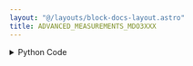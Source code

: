 ```yaml
---
layout: "@/layouts/block-docs-layout.astro"
title: ADVANCED_MEASUREMENTS_MDO3XXX
---
```



<PythonDocsDisplay docstring={docstring} />

<details>
<summary>Python Code</summary>
```python
from flojoy import flojoy, DataContainer, Scalar, VisaConnection
from typing import Optional, Literal


@flojoy(inject_connection=True)
def ADVANCED_MEASUREMENTS_MDO3XXX(
    connection: VisaConnection,
    channel: int = 0,
    measurement: str = "period",
    statistic: Literal["instant", "mean", "max", "min", "stdev"] = "instant",
    default: Optional[DataContainer] = None,
) -> Scalar:
    """The ADVANCED_MEASUREMENTS_MDO3XXX node extracts waveform measurements from an MDO3xxx oscilloscope.

    This node is similar to MEASUREMENTS_MDO3XXX node but more measurements
    are availble. The available measurements are as follows:

    amplitude, area, burst, carea, cmean, crms, delay, distduty, extinctdb,
    extinctpct, extinctratio, eyeheight, eyewidth, fall, frequency, high, hits,
    low, maximum, mean, median, minimum, ncross, nduty, novershoot, nwidth,
    pbase, pcross, pctcross, pduty, peakhits, period, phase, pk2pk, pkpkjitter,
    pkpknoise, povershoot, ptop, pwidth, qfactor, rise, rms, rmsjitter,
    rmsnoise, sigma1, sigma2, sigma3, sixsigmajit, snratio, stddev, undefined,
    waveforms

    Also available are 5 statistic modes:
    instant, mean, max, min, and stdev where instant is a single measurement
    and stdev is the standard deviation of the mean.

    Requires a CONNECTION_MDO3XXX node at the start of the app to connect with
    the instrument. The VISA address will then be listed under 'connection'.

    This node should also work with compatible Tektronix scopes (untested):
    MDO4xxx, MSO4xxx, and DPO4xxx. Many of the advanced measurements are likely
    to not function with different model numbers.

    Parameters
    ----------
    connection: VisaConnection
        The VISA address (requires the CONNECTION_MDO3XXX node).
    channel: int
        The channel with which to create a measurement for.
    measurement: str
        The measurement to make.
    statistic: str
        The type of statistic to take for the measurement.

    Returns
    -------
    DataContainer
        Scalar: The measurement from the oscilloscope channel.
    """

    measures = {
        "amplitude",
        "area",
        "burst",
        "carea",
        "cmean",
        "crms",
        "delay",
        "distduty",
        "extinctdb",
        "extinctpct",
        "extinctratio",
        "eyeheight",
        "eyewidth",
        "fall",
        "frequency",
        "high",
        "hits",
        "low",
        "maximum",
        "mean",
        "median",
        "minimum",
        "ncross",
        "nduty",
        "novershoot",
        "nwidth",
        "pbase",
        "pcross",
        "pctcross",
        "pduty",
        "peakhits",
        "period",
        "phase",
        "pk2pk",
        "pkpkjitter",
        "pkpknoise",
        "povershoot",
        "ptop",
        "pwidth",
        "qfactor",
        "rise",
        "rms",
        "rmsjitter",
        "rmsnoise",
        "sigma1",
        "sigma2",
        "sigma3",
        "sixsigmajit",
        "snratio",
        "stddev",
        "undefined",
        "waveforms",
    }

    assert (
        measurement in measures
    ), f"The select measurement ({measurement}) is not availble."

    tek = connection.get_handle()

    tek.measurement[0].source1(f"CH{int(channel + 1)}")

    measurement = getattr(tek.measurement[0], measurement)

    if statistic == "instant":
        value = measurement()
    else:
        measurement = getattr(measurement, statistic)
        value = measurement()

    return Scalar(c=value)

```
[Find this Flojoy Block on GitHub](https://github.com/flojoy-ai/blocks/blob/main/blocks/IO/INSTRUMENTS/OSCILLOSCOPES/TEKTRONIX/MDO3XXX/ADVANCED/ADVANCED_MEASUREMENTS_MDO3XXX/ADVANCED_MEASUREMENTS_MDO3XXX.py)
</details>


## Example
